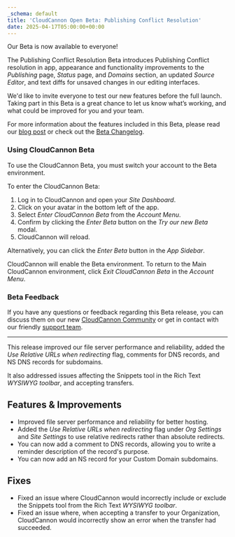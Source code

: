 ```yaml
---
_schema: default
title: 'CloudCannon Open Beta: Publishing Conflict Resolution'
date: 2025-04-17T05:00:00+00:00
---
```

Our Beta is now available to everyone!

The Publishing Conflict Resolution Beta introduces Publishing Conflict resolution in app, appearance and functionality improvements to the *Publishing* page, *Status* page, and *Domains* section, an updated *Source Editor*, and text diffs for unsaved changes in our editing interfaces.

We'd like to invite everyone to test our new features before the full launch. Taking part in this Beta is a great chance to let us know what’s working, and what could be improved for you and your team.

For more information about the features included in this Beta, please read our [blog post](/blog/open-beta-publishing-conflict-resolution/) or check out the [Beta Changelog](/documentation/articles/beta-changelog/).

### Using CloudCannon Beta

To use the CloudCannon Beta, you must switch your account to the Beta environment.

To enter the CloudCannon Beta:

1. Log in to CloudCannon and open your *Site Dashboard*.
2. Click on your avatar in the bottom left of the app.
3. Select *Enter CloudCannon Beta* from the *Account Menu*.
4. Confirm by clicking the *Enter Beta* button on the *Try our new Beta* modal.
5. CloudCannon will reload.

Alternatively, you can click the *Enter Beta* button in the *App Sidebar*.

CloudCannon will enable the Beta environment. To return to the Main CloudCannon environment, click *Exit CloudCannon Beta* in the *Account Menu*.

### Beta Feedback

If you have any questions or feedback regarding this Beta release, you can discuss them on our new [CloudCannon Community](https://community.cloudcannon.com/) or get in contact with our friendly [support team](https://cloudcannon.com/support/).

---

This release improved our file server performance and reliability, added the *Use Relative URLs when redirecting* flag, comments for DNS records, and NS DNS records for subdomains.

It also addressed issues affecting the Snippets tool in the Rich Text *WYSIWYG toolbar*, and accepting transfers.

## Features & Improvements

* Improved file server performance and reliability for better hosting.
* Added the *Use Relative URLs when redirecting* flag under *Org Settings* and *Site Settings* to use relative redirects rather than absolute redirects.
* You can now add a comment to DNS records, allowing you to write a reminder description of the record's purpose.
* You can now add an NS record for your Custom Domain subdomains.

## Fixes

* Fixed an issue where CloudCannon would incorrectly include or exclude the Snippets tool from the Rich Text *WYSIWYG toolbar*.
* Fixed an issue where, when accepting a transfer to your Organization, CloudCannon would incorrectly show an error when the transfer had succeeded.
